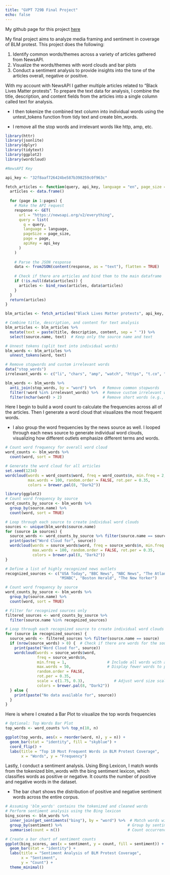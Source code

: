 ```yaml
---
title: "GVPT 729B Final Project"
echo: false
---
```


My github page for this project [here](https://github.com/igibson1/GVPT-729B/tree/main/Final%20Project)

My final project aims to analyze media framing and sentiment in coverage of BLM protest. This project does the following:

1.  Identify common words/themes across a variety of articles gathered from NewsAPI.
2.  Visualize the words/themes with word clouds and bar plots
3.  Conduct a sentiment analysis to provide insights into the tone of the articles overall, negative or positive.

With my account with NewsAPI I gather multiple articles related to "Black Lives Matter protests". To prepare the text data for analysis, I combine the title, description, and content fields from the articles into a single column called text for analysis.

-   I then tokenize the combined text column into individual words using the untest_tokens function from tidy text and create blm_words.

-   I remove all the stop words and irrelevant words like http, amp, etc.

```r

library(httr)
library(jsonlite)
library(dplyr)
library(tidytext)
library(ggplot2)
library(wordcloud)
```

```r
#NewsAPI Key

api_key <- "32f8aaf726424be587b398259c0f963c"
```

```r
fetch_articles <- function(query, api_key, language = "en", page_size = 100, pages = 1) {
  articles <- data.frame()
  
  for (page in 1:pages) {
    # Make the API request
    response <- GET(
      url = "https://newsapi.org/v2/everything",
      query = list(
        q = query,
        language = language,
        pageSize = page_size,
        page = page,
        apiKey = api_key
      )
    )
    
    # Parse the JSON response
    data <- fromJSON(content(response, as = "text"), flatten = TRUE)
    
    # Check if there are articles and bind them to the main dataframe
    if (!is.null(data$articles)) {
      articles <- bind_rows(articles, data$articles)
    }
  }
  return(articles)
}

blm_articles <- fetch_articles("Black Lives Matter protests", api_key, pages = 5)

# Combine title, description, and content for text analysis
blm_articles <- blm_articles %>% 
  mutate(text = paste(title, description, content, sep = " ")) %>%
  select(source.name, text)  # Keep only the source name and text

# Unnest tokens (split text into individual words)
blm_words <- blm_articles %>%
  unnest_tokens(word, text)

# Remove stopwords and custom irrelevant words
data("stop_words")
irrelevant_words <- c("li", "chars", "amp", "watch", "https", "t.co", "rt", "whats")  # Add any other irrelevant words here

```

```r
blm_words <- blm_words %>%
  anti_join(stop_words, by = "word") %>%   # Remove common stopwords
  filter(!word %in% irrelevant_words) %>%  # Remove custom irrelevant words
  filter(nchar(word) > 2)                  # Remove short words (e.g., "li")
```

Here I begin to build a word count to calculate the frequencies across all of the articles. Then I generate a word cloud that visualizes the most frequent words.

-   I also group the word frequencies by the news source as well. I looped through each news source to generate individual word clouds, visualizing how different outlets emphasize different terms and words.

```r
# Count word frequency for overall word cloud
word_counts <- blm_words %>%
  count(word, sort = TRUE)

# Generate the word cloud for all articles
set.seed(1234)
wordcloud(words = word_counts$word, freq = word_counts$n, min.freq = 2,
          max.words = 100, random.order = FALSE, rot.per = 0.35,
          colors = brewer.pal(8, "Dark2"))
```

```r
library(ggplot2)
# Count word frequency by source
word_counts_by_source <- blm_words %>%
  group_by(source.name) %>%
  count(word, sort = TRUE)

# Loop through each source to create individual word clouds
sources <- unique(blm_words$source.name)
for (source in sources) {
  source_words <- word_counts_by_source %>% filter(source.name == source)
  print(paste("Word Cloud for", source))
  wordcloud(words = source_words$word, freq = source_words$n, min.freq = 2,
            max.words = 100, random.order = FALSE, rot.per = 0.35,
            colors = brewer.pal(8, "Dark2"))
}
```

```r
# Define a list of highly recognized news outlets
recognized_sources <- c("USA Today", "BBC News", "NBC News", "The Atlantic", 
                        "MSNBC", "Boston Herald", "The New Yorker")

# Count word frequency by source
word_counts_by_source <- blm_words %>%
  group_by(source.name) %>%
  count(word, sort = TRUE)

# Filter for recognized sources only
filtered_sources <- word_counts_by_source %>%
  filter(source.name %in% recognized_sources)

# Loop through each recognized source to create individual word clouds
for (source in recognized_sources) {
  source_words <- filtered_sources %>% filter(source.name == source)
  if (nrow(source_words) > 0) {  # Check if there are words for the source
    print(paste("Word Cloud for", source))
    wordcloud(words = source_words$word, 
              freq = source_words$n, 
              min.freq = 1,                  # Include all words with at least 1 occurrence
              max.words = 50,                # Display fewer words to prevent overcrowding
              random.order = FALSE, 
              rot.per = 0.35, 
              scale = c(1.75, 0.3),             # Adjust word size scaling
              colors = brewer.pal(8, "Dark2"))
  } else {
    print(paste("No data available for", source))
  }
}

```

Here is where I created a Bar Plot to visualize the top words frequencies

```r
# Optional: Top Words Bar Plot
top_words <- word_counts %>% top_n(10, n)

ggplot(top_words, aes(x = reorder(word, n), y = n)) +
  geom_bar(stat = "identity", fill = "skyblue") +
  coord_flip() +
  labs(title = "Top 10 Most Frequent Words in BLM Protest Coverage",
       x = "Words", y = "Frequency")
```

Lastly, I conduct a sentiment analysis. Using Bing Lexicon, I match words from the tokenized blm_words with the bing sentiment lexicon, which classifies words as positive or negative. It counts the number of positive and negative words in the dataset.

-   The bar chart shows the distribution of positive and negative sentiment words across the entire corpus.

```r
# Assuming 'blm_words' contains the tokenized and cleaned words
# Perform sentiment analysis using the Bing lexicon
bing_scores <- blm_words %>%
  inner_join(get_sentiments("bing"), by = "word") %>%  # Match words with Bing sentiment lexicon
  group_by(sentiment) %>%                             # Group by sentiment (positive/negative)
  summarise(count = n())                              # Count occurrences of each sentiment

# Create a bar chart of sentiment counts
ggplot(bing_scores, aes(x = sentiment, y = count, fill = sentiment)) +
  geom_bar(stat = "identity") +
  labs(title = "Sentiment Analysis of BLM Protest Coverage",
       x = "Sentiment",
       y = "Count") +
  theme_minimal()
```
